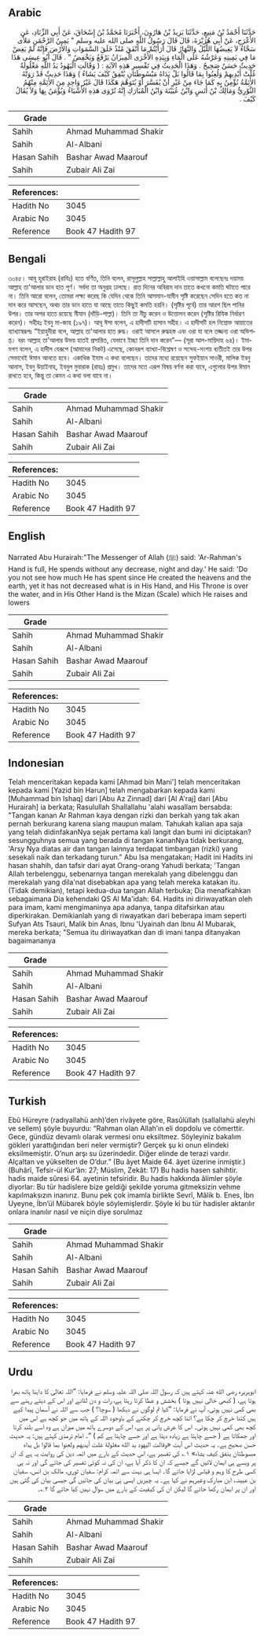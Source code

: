 ## Arabic


<div dir="rtl" lang="ar" style={{fontSize:'larger',backgroundColor:'#f8f9fa',padding:20}}>
حَدَّثَنَا أَحْمَدُ بْنُ مَنِيعٍ، حَدَّثَنَا يَزِيدُ بْنُ هَارُونَ، أَخْبَرَنَا مُحَمَّدُ بْنُ إِسْحَاقَ، عَنْ أَبِي الزِّنَادِ، عَنِ الأَعْرَجِ، عَنْ أَبِي هُرَيْرَةَ، قَالَ قَالَ رَسُولُ اللَّهِ صلى الله عليه وسلم ‏"‏ يَمِينُ الرَّحْمَنِ مَلأَى سَحَّاءُ لاَ يَغِيضُهَا اللَّيْلُ وَالنَّهَارُ قَالَ أَرَأَيْتُمْ مَا أَنْفَقَ مُنْذُ خَلَقَ السَّمَوَاتِ وَالأَرْضَ فَإِنَّهُ لَمْ يَغِضْ مَا فِي يَمِينِهِ وَعَرْشُهُ عَلَى الْمَاءِ وَبِيَدِهِ الأُخْرَى الْمِيزَانُ يَرْفَعُ وَيَخْفِضُ ‏"‏ ‏.‏ قَالَ أَبُو عِيسَى هَذَا حَدِيثٌ حَسَنٌ صَحِيحٌ ‏.‏ وَهَذَا الْحَدِيثُ فِي تَفْسِيرِ هَذِهِ الآيَةِ ‏:‏ ‏(‏ وَقََالَتِ الْيَهُودُ يَدُ اللَّهِ مَغْلُولَةٌ غُلَّتْ أَيْدِيهِمْ وَلُعِنُوا بِمَا قَالُوا بَلْ يَدَاهُ مَبْسُوطَتَانِ يُنْفِقُ كَيْفَ يَشَاءُ ‏)‏ وَهَذَا حَدِيثٌ قَدْ رَوَتْهُ الأَئِمَّةُ نُؤْمِنُ بِهِ كَمَا جَاءَ مِنْ غَيْرِ أَنْ يُفَسَّرَ أَوْ يُتَوَهَّمَ هَكَذَا قَالَ غَيْرُ وَاحِدٍ مِنَ الأَئِمَّةِ مِنْهُمُ الثَّوْرِيُّ وَمَالِكُ بْنُ أَنَسٍ وَابْنُ عُيَيْنَةَ وَابْنُ الْمُبَارَكِ إِنَّهُ تُرْوَى هَذِهِ الأَشْيَاءُ وَيُؤْمَنُ بِهَا وَلاَ يُقَالُ كَيْفَ ‏.‏
</div>
<div style={{backgroundColor:'#f8f9fa',padding:20, marginBottom: 10}}><table> <thead> <tr> <th>Grade</th> <th></th> </tr> </thead> <tbody> <tr><td>Sahih</td><td>Ahmad Muhammad Shakir</td></tr><tr><td>Sahih</td><td>Al-Albani</td></tr><tr><td>Hasan Sahih</td><td>Bashar Awad Maarouf</td></tr><tr><td>Sahih</td><td>Zubair Ali Zai</td></tr></tbody></table><table> <thead> <tr> <th>References:</th> <th></th> </tr> </thead> <tbody><tr><td>Hadith No</td><td>3045</td></tr><tr><td>Arabic No</td><td>3045</td></tr><tr><td>Reference</td><td>Book 47 Hadith 97</td></tr></tbody></table></div>

## Bengali


<div dir="ltr" lang="bn" style={{fontSize:'larger',backgroundColor:'#f8f9fa',padding:20}}>
৩০৪৫। আবূ হুরাইরাহ (রাযিঃ) হতে বর্ণিত, তিনি বলেন, রাসূলুল্লাহ সাল্লাল্লাহু আলাইহি ওয়াসাল্লাম বলেছেনঃ দয়াময় আল্লাহ তা'আলার ডান হাত পূর্ণ। সর্বদা তা অনুগ্রহ ঢালছে। রাত দিনের অবিরাম দান তাতে কখনো কমতি ঘটাতে পারে না। তিনি আরো বলেন, তোমরা লক্ষ্য করেছ কি যেদিন থেকে তিনি আসমান-যামীন সৃষ্টি করেছেন সেদিন হতে কত না দান করে আসছেন, অথচ তার ডান হাতে যা আছে তাতে কিছুই কমতি হয়নি। (সৃষ্টির পূর্বে) তার আরশ ছিল পানির উপর। তার অপর হাতে রয়েছে মীযান (দাঁড়ি-পাল্লা)। তিনি তা নীচু করেন ও উত্তোলন করেন (সৃষ্টির রিযিক নির্ধারণ করেন)। সহীহঃ ইবনু মা-জাহ (১৯৭)। আবূ ঈসা বলেন, এ হাদীসটি হাসান সহীহ। এ হাদীসটি হল নিম্নোক্ত আয়াতের ব্যাখ্যাস্বরূপঃ “ইয়াহুদীরা বলে, আল্লাহ তা'আলার হাত রুদ্ধ। ওরাই আসলে রুদ্ধহস্ত এবং ওরা যা বলে তজ্জন্য ওরা অভিশপ্ত। বরং আল্লাহ তা'আলার উভয় হাতই প্রসারিত, যেভাবে ইচ্ছা তিনি দান করেন”— (সূরা আল-মায়িদাহ ৬৪)। ইমামগণ বলেন, এ হাদীস যেরূপে (আমাদের নিকট) এসেছে, কোনরূপ ব্যাখ্যা-বিশ্লেষণ ও সন্দেহ-সংশয় ব্যতীতই তার উপর সেভাবেই ঈমান আনতে হবে। একাধিক ইমাম এ কথা বলেছেন। তাদের মধ্যে রয়েছেন সুফইয়ান সাওরী, মালিক ইবনু আনাস, ইবনু উয়াইনাহ, ইবনুল মুবারাক (রাহঃ) প্রমুখ। তাদের মতে এরূপ বিষয় বর্ণনা করা যাবে, এগুলোর উপর ঈমান রাখতে হবে, কিন্তু তা কেমন এ কথা বলা যাবে না।
</div>
<div style={{backgroundColor:'#f8f9fa',padding:20, marginBottom: 10}}><table> <thead> <tr> <th>Grade</th> <th></th> </tr> </thead> <tbody> <tr><td>Sahih</td><td>Ahmad Muhammad Shakir</td></tr><tr><td>Sahih</td><td>Al-Albani</td></tr><tr><td>Hasan Sahih</td><td>Bashar Awad Maarouf</td></tr><tr><td>Sahih</td><td>Zubair Ali Zai</td></tr></tbody></table><table> <thead> <tr> <th>References:</th> <th></th> </tr> </thead> <tbody><tr><td>Hadith No</td><td>3045</td></tr><tr><td>Arabic No</td><td>3045</td></tr><tr><td>Reference</td><td>Book 47 Hadith 97</td></tr></tbody></table></div>

## English


<div dir="ltr" lang="en" style={{fontSize:'larger',backgroundColor:'#f8f9fa',padding:20}}>
Narrated Abu Hurairah:"The Messenger of Allah (ﷺ) said: 'Ar-Rahman's Hand is full, He spends without any decrease, night and day.' He said: 'Do you not see how much He has spent since He created the heavens and the earth, yet it has not decreased what is in His Hand, and His Throne is over the water, and in His Other Hand is the Mizan (Scale) which He raises and lowers
</div>
<div style={{backgroundColor:'#f8f9fa',padding:20, marginBottom: 10}}><table> <thead> <tr> <th>Grade</th> <th></th> </tr> </thead> <tbody> <tr><td>Sahih</td><td>Ahmad Muhammad Shakir</td></tr><tr><td>Sahih</td><td>Al-Albani</td></tr><tr><td>Hasan Sahih</td><td>Bashar Awad Maarouf</td></tr><tr><td>Sahih</td><td>Zubair Ali Zai</td></tr></tbody></table><table> <thead> <tr> <th>References:</th> <th></th> </tr> </thead> <tbody><tr><td>Hadith No</td><td>3045</td></tr><tr><td>Arabic No</td><td>3045</td></tr><tr><td>Reference</td><td>Book 47 Hadith 97</td></tr></tbody></table></div>

## Indonesian


<div dir="ltr" lang="id" style={{fontSize:'larger',backgroundColor:'#f8f9fa',padding:20}}>
Telah menceritakan kepada kami [Ahmad bin Mani'] telah menceritakan kepada kami [Yazid bin Harun] telah mengabarkan kepada kami [Muhammad bin Ishaq] dari [Abu Az Zinnad] dari [Al A'raj] dari [Abu Hurairah] ia berkata; Rasulullah Shallallahu 'alahi wasallam bersabda: "Tangan kanan Ar Rahman kaya dengan rizki dan berkah yang tak akan pernah berkurang karena siang maupun malam. Tahukah kalian apa saja yang telah didinfakanNya sejak pertama kali langit dan bumi ini diciptakan? sesungguhnya semua yang berada di tangan kananNya tidak berkurang, 'Arsy Nya diatas air dan tangan lainnya terdapat timbangan (rizki) yang sesekali naik dan terkadang turun." Abu Isa mengatakan; Hadit ini Hadits ini hasan shahih, dan tafsir dari ayat Orang-orang Yahudi berkata; 'Tangan Allah terbelenggu, sebenarnya tangan merekalah yang dibelenggu dan merekalah yang dila'nat disebabkan apa yang telah mereka katakan itu. (Tidak demikian), tetapi kedua-dua tangan Allah terbuka; Dia menafkahkan sebagaimana Dia kehendaki QS Al Ma'idah: 64. Hadits ini diriwayatkan oleh para imam, kami mengimaninya apa adanya, tanpa ditafsirkan atau diperkirakan. Demikianlah yang di riwayatkan dari beberapa imam seperti Sufyan Ats Tsauri, Malik bin Anas, Ibnu 'Uyainah dan Ibnu Al Mubarak, mereka berkata; "Semua itu diriwayatkan dan di imani tanpa ditanyakan bagaimananya
</div>
<div style={{backgroundColor:'#f8f9fa',padding:20, marginBottom: 10}}><table> <thead> <tr> <th>Grade</th> <th></th> </tr> </thead> <tbody> <tr><td>Sahih</td><td>Ahmad Muhammad Shakir</td></tr><tr><td>Sahih</td><td>Al-Albani</td></tr><tr><td>Hasan Sahih</td><td>Bashar Awad Maarouf</td></tr><tr><td>Sahih</td><td>Zubair Ali Zai</td></tr></tbody></table><table> <thead> <tr> <th>References:</th> <th></th> </tr> </thead> <tbody><tr><td>Hadith No</td><td>3045</td></tr><tr><td>Arabic No</td><td>3045</td></tr><tr><td>Reference</td><td>Book 47 Hadith 97</td></tr></tbody></table></div>

## Turkish


<div dir="ltr" lang="tr" style={{fontSize:'larger',backgroundColor:'#f8f9fa',padding:20}}>
Ebû Hüreyre (radıyallahü anh)’den rivâyete göre, Rasûlüllah (sallallahü aleyhi ve sellem) şöyle buyurdu: “Rahman olan Allah’ın eli dopdolu ve cömerttir. Gece, gündüz devamlı olarak vermesi onu eksiltmez. Söyleyiniz bakalım gökleri yarattığından beri neler vermiştir? Gerçek şu ki onun elindeki eksilmemiştir. O’nun arşı su üzerindedir. Diğer elinde de terazi vardır. Alçaltan ve yükselten de O’dur.” (Bu âyet Maide 64. âyet üzerine inmiştir.) (Buhârî, Tefsir-ül Kur’ân: 27; Müslim, Zekât: 17) Bu hadis hasen sahihtir. hadis maide sûresi 64. ayetinin tefsiridir. Bu hadis hakkında âlimler şöyle diyorlar: Bu tür hadislere bize geldiği şekilde yoruma gitmeksizin vehme kapılmaksızın inanırız. Bunu pek çok imamla birlikte Sevrî, Mâlik b. Enes, İbn Uyeyne, İbn’ül Mübarek böyle söylemişlerdir. Şöyle ki bu tür hadisler aktarılır onlara inanılır nasıl ve niçin diye sorulmaz
</div>
<div style={{backgroundColor:'#f8f9fa',padding:20, marginBottom: 10}}><table> <thead> <tr> <th>Grade</th> <th></th> </tr> </thead> <tbody> <tr><td>Sahih</td><td>Ahmad Muhammad Shakir</td></tr><tr><td>Sahih</td><td>Al-Albani</td></tr><tr><td>Hasan Sahih</td><td>Bashar Awad Maarouf</td></tr><tr><td>Sahih</td><td>Zubair Ali Zai</td></tr></tbody></table><table> <thead> <tr> <th>References:</th> <th></th> </tr> </thead> <tbody><tr><td>Hadith No</td><td>3045</td></tr><tr><td>Arabic No</td><td>3045</td></tr><tr><td>Reference</td><td>Book 47 Hadith 97</td></tr></tbody></table></div>

## Urdu


<div dir="rtl" lang="ur" style={{fontSize:'larger',backgroundColor:'#f8f9fa',padding:20}}>
ابوہریرہ رضی الله عنہ کہتے ہیں کہ رسول اللہ صلی اللہ علیہ وسلم نے فرمایا: ”اللہ تعالیٰ کا داہنا ہاتھ بھرا ہوتا ہے، ( کبھی خالی نہیں ہوتا ) بخشش و عطا کرتا رہتا ہے، رات و دن لٹانے اور اس کے دیتے رہنے سے بھی کمی نہیں ہوتی، آپ نے فرمایا: ”کیا تم لوگوں نے دیکھا ( سوچا؟ ) جب سے اللہ نے آسمان پیدا کیے ہیں کتنا خرچ کر چکا ہے؟ اتنا کچھ خرچ کر چکنے کے باوجود اللہ کے ہاتھ میں جو کچھ ہے اس میں کچھ بھی کمی نہیں ہوئی۔ اس کا عرش پانی پر ہے، اس کے دوسرے ہاتھ میں میزان ہے وہ اسے بلند کرتا اور جھکاتا ہے ( جسے چاہتا ہے زیادہ دیتا ہے اور جسے چاہتا ہے کم ) “۔ امام ترمذی کہتے ہیں: یہ حدیث حسن صحیح ہے۔ یہ حدیث اس آیت «وقالت اليهود يد الله مغلولة غلت أيديهم ولعنوا بما قالوا بل يداه مبسوطتان ينفق كيف يشاء» ۱؎ کی تفسیر ہے، اس حدیث کے بارے میں ائمہ دین کی روایت یہ ہے کہ ان پر ویسے ہی ایمان لائیں گے جیسے کہ ان کا ذکر آیا ہے، ان کی نہ کوئی تفسیر کی جائے گی اور نہ ہی کسی طرح کا وہم و قیاس لڑایا جائے گا۔ ایسا ہی بہت سے ائمہ کرام: سفیان ثوری، مالک بن انس، سفیان بن عیینہ، ابن مبارک وغیرہم نے کہا ہے۔ یہ چیزیں ایسی ہی بیان کی جائیں گی جیسی بیان کی گئی ہیں اور ان پر ایمان رکھا جائے گا لیکن ان کی کیفیت کے بارے میں سوال نہیں کیا جائے گا ۲؎۔
</div>
<div style={{backgroundColor:'#f8f9fa',padding:20, marginBottom: 10}}><table> <thead> <tr> <th>Grade</th> <th></th> </tr> </thead> <tbody> <tr><td>Sahih</td><td>Ahmad Muhammad Shakir</td></tr><tr><td>Sahih</td><td>Al-Albani</td></tr><tr><td>Hasan Sahih</td><td>Bashar Awad Maarouf</td></tr><tr><td>Sahih</td><td>Zubair Ali Zai</td></tr></tbody></table><table> <thead> <tr> <th>References:</th> <th></th> </tr> </thead> <tbody><tr><td>Hadith No</td><td>3045</td></tr><tr><td>Arabic No</td><td>3045</td></tr><tr><td>Reference</td><td>Book 47 Hadith 97</td></tr></tbody></table></div>